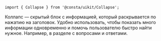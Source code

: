 
```tsx
import { Collapse } from '@consta/uikit/Collapse';
```

Коллапс — скрытый блок с информацией, который раскрывается по нажатию на заголовок. Удобно использовать, чтобы показать много информации одновременно и помочь пользователю быстро найти нужное. Например, в разделе с вопросами и ответами.

<CollapseExample />
